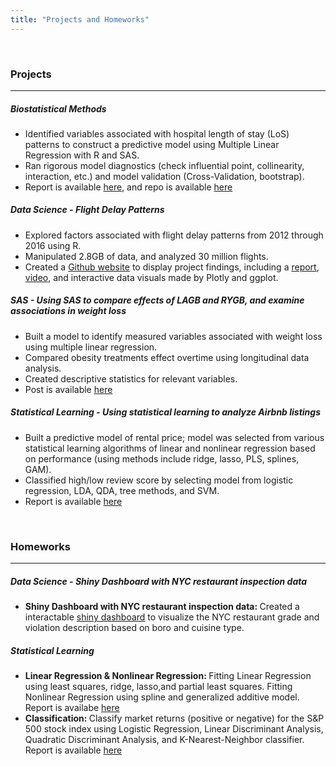 ```yaml
---
title: "Projects and Homeworks"
---
```

<br>

### Projects
***
##### Biostatistical Methods
*	Identified variables associated with hospital length of stay (LoS) patterns to construct a predictive model using Multiple Linear Regression with R and SAS.
*	Ran rigorous model diagnostics (check influential point, collinearity, interaction, etc.) and model validation (Cross-Validation, bootstrap).
* Report is available [here](Downloads/BMI_Final_Project_Report.pdf), and repo is available [here](https://github.com/ljq312/BMI_FinalProject)

    
##### Data Science - *Flight Delay Patterns*
*	Explored factors associated with flight delay patterns from 2012 through 2016 using R.
*	Manipulated 2.8GB of data, and analyzed 30 million flights.
*	Created a [Github website](https://tuyuqi.github.io/delay_flight_website/index.html) to display project findings, including a [report](https://tuyuqi.github.io/delay_flight_website/flight_delay.html), [video](https://www.youtube.com/watch?v=smI6NE5xw4Y), and interactive data visuals made by Plotly and ggplot.


##### SAS - *Using SAS to compare effects of LAGB and RYGB, and examine associations in weight loss*
* Built a model to identify measured variables associated with weight loss using multiple linear regression.
* Compared obesity treatments effect overtime using longitudinal data analysis.
* Created descriptive statistics for relevant variables.
* Post is available [here](Downloads/P6110_FinalProject_JL.pdf)


##### Statistical Learning - *Using statistical learning to analyze Airbnb listings*
* Built a predictive model of rental price; model was selected from various statistical learning algorithms of linear and nonlinear regression based on performance (using methods include ridge, lasso, PLS, splines, GAM).
* Classified high/low review score by selecting model from logistic regression, LDA, QDA, tree methods, and SVM.
* Report is available [here](Downloads/DS2_final_report.pdf)


<br>

### Homeworks
***
##### Data Science - *Shiny Dashboard with NYC restaurant inspection data*
* **Shiny Dashboard with NYC restaurant inspection data: ** Created a interactable [shiny dashboard](https://ljq312.shinyapps.io/p8105_hw6_jl5025_problem2/) to visualize the NYC restaurant grade and violation description based on boro and cuisine type. 

##### Statistical Learning 
* **Linear Regression & Nonlinear Regression: ** Fitting Linear Regression using least squares, ridge, lasso,and partial least squares. Fitting Nonlinear Regression using spline and generalized additive model. Report is availabe [here](Downloads/hw1.html)
* **Classification: **Classify market returns (positive or negative) for the S&P 500 stock index using Logistic Regression, Linear Discriminant Analysis, Quadratic Discriminant Analysis, and K-Nearest-Neighbor classifier. Report is available [here](Downloads/hw2.html)

